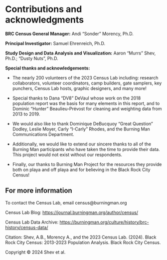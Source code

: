 # Contributions and acknowledgments {.unnumbered}

**BRC Census General Manager:** Andi "Sonder" Morency, Ph.D.

**Principal Investigator:** Samuel Ehrenreich, Ph.D.

**Study Design and Data Analysis and Visualization:** Aaron "Murrs" Shev, Ph.D.; "Dusty Nuts", Ph.D. 

**Special thanks and acknowledgements:**

-   The nearly 200 volunteers of the 2023 Census Lab including: research collaborators, volunteer coordinators, camp builders, gate samplers, key punchers, Census Lab hosts, graphic designers, and many more!

-   Special thanks to Dana "DV8" DeVaul whose work on the 2018 population report was the basis for many elements in this report, and to Dominic "Hunter" Beaulieu-Prévost for cleaning and weighting data from 2013 to 2019.

-   We would also like to thank Dominique DeBucquoy "Great Question" Dodley, Leslie Moyer, Carly "I-Carly" Rhodes, and the Burning Man Communications Department.

-   Additionally, we would like to extend our sincere thanks to all of the Burning Man participants who have taken the time to provide their data. This project would not exist without our respondents.

-   Finally, our thanks to Burning Man Project for the resources they provide both on playa and off playa and for believing in the Black Rock City Census!

## For more information {.unnumbered}

To contact the Census Lab, email census\@burningman.org

Census Lab Blog: <https://journal.burningman.org/author/census/>

Census Lab Data Archive: <https://burningman.org/culture/history/brc-history/census-data/>

Citation: Shev, A.B., Morency A., and the 2023 Census Lab. (2024). Black Rock City Census: 2013-2023 Population Analysis. Black Rock City Census.

Copyright © 2024 Shev et al.


